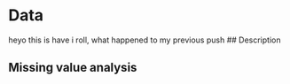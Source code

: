 # Data
heyo this is have i roll, what happened to my previous push
## Description

## Missing value analysis
